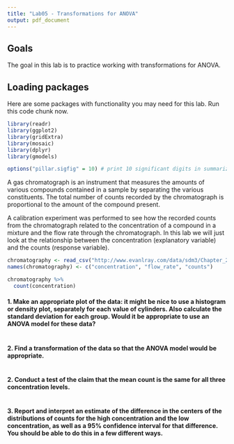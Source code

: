 ```yaml
---
title: "Lab05 - Transformations for ANOVA"
output: pdf_document
---
```


## Goals

The goal in this lab is to practice working with transformations for ANOVA.

## Loading packages

Here are some packages with functionality you may need for this lab.  Run this code chunk now.

```r
library(readr)
library(ggplot2)
library(gridExtra)
library(mosaic)
library(dplyr)
library(gmodels)

options("pillar.sigfig" = 10) # print 10 significant digits in summarize output
```

A gas chromatograph is an instrument that measures the amounts of various compounds contained in a sample by separating the various constituents.  The total number of counts recorded by the chromatograph is proportional to the amount of the compound present.

A calibration experiment was performed to see how the recorded counts from the chromatograph related to the concentration of a compound in a mixture and the flow rate through the chromatograph.  In this lab we will just look at the relationship between the concentration (explanatory variable) and the counts (response variable).

```r
chromatography <- read_csv("http://www.evanlray.com/data/sdm3/Chapter_29/Ch29_Chromatography.csv")
names(chromatography) <- c("concentration", "flow_rate", "counts")

chromatography %>%
  count(concentration)
```

#### 1. Make an appropriate plot of the data: it might be nice to use a histogram or density plot, separately for each value of cylinders. Also calculate the standard deviation for each group. Would it be appropriate to use an ANOVA model for these data?

```r

```

#### 2. Find a transformation of the data so that the ANOVA model would be appropriate.

```r

```

#### 2. Conduct a test of the claim that the mean count is the same for all three concentration levels.

```r

```

#### 3. Report and interpret an estimate of the difference in the centers of the distributions of counts for the high concentration and the low concentration, as well as a 95% confidence interval for that difference.  You should be able to do this in a few different ways.

```r

```
